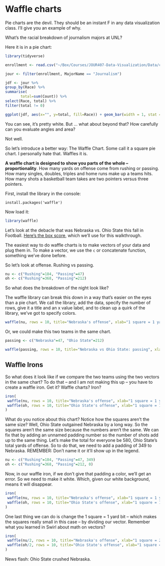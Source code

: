 # Waffle charts

Pie charts are the devil. They should be an instant F in any data visualization class. I'll give you an example of why.

What's the racial breakdown of journalism majors at UNL?

Here it is in a pie chart:

```r
library(tidyverse)

enrollment <- read.csv("~/Box/Courses/JOUR407-Data-Visualization/Data/collegeenrollment.csv")

jour <- filter(enrollment, MajorName == "Journalism")

jdf <- jour %>% 
group_by(Race) %>%
summarise(
       total=sum(Count)) %>%
select(Race, total) %>% 
filter(total != 0)

ggplot(jdf, aes(x="", y=total, fill=Race)) + geom_bar(width = 1, stat = "identity") + coord_polar("y", start=0)
```

You can see, it's pretty white. But ... what about beyond that? How carefully can you evaluate angles and area?

Not well.

So let's introduce a better way: The Waffle Chart. Some call it a square pie chart. I personally hate that. Waffles it is. 

**A waffle chart is designed to show you parts of the whole -- proportionality**. How many yards on offense come from rushing or passing. How many singles, doubles, triples and home runs make up a teams hits. How many shots a basketball team takes are two pointers versus three pointers. 

First, install the library in the console: 

`install.packages('waffle')`

Now load it: 

```r
library(waffle)
```

Let's look at the debacle that was Nebraska vs. Ohio State this fall in Football. [Here's the box score](https://www.espn.com/college-football/matchup?gameId=401112241), which we'll use for this walkthrough. 

The easiest way to do waffle charts is to make vectors of your data and plug them in. To make a vector, we use the `c` or concatenate function, something we've done before. 

So let's look at offense. Rushing vs passing. 

```r
nu <- c("Rushing"=184, "Passing"=47)
oh <- c("Rushing"=368, "Passing"=212)
```

So what does the breakdown of the night look like?

The waffle library can break this down in a way that's easier on the eyes than a pie chart. We call the library, add the data, specify the number of rows, give it a title and an x value label, and to clean up a quirk of the library, we've got to specify colors. 

```r
waffle(nu, rows = 10, title="Nebraska's offense", xlab="1 square = 1 yard", colors = c("black", "red"))
```

Or, we could make this two teams in the same chart.

```r
passing <- c("Nebraska"=47, "Ohio State"=212)
```

```r
waffle(passing, rows = 10, title="Nebraska vs Ohio State: passing", xlab="1 square = 1 yard", colors = c("red", "black"))
```

## Waffle Irons

So what does it look like if we compare the two teams using the two vectors in the same chart? To do that -- and I am not making this up -- you have to create a waffle iron. Get it? Waffle charts? Iron? 

```r
iron(
 waffle(nu, rows = 10, title="Nebraska's offense", xlab="1 square = 1 yard", colors = c("black", "red")),
 waffle(oh, rows = 10, title="Ohio State's offense", xlab="1 square = 1 yard", colors = c("black", "red"))
)
```

What do you notice about this chart? Notice how the squares aren't the same size? Well, Ohio State outgained Nebraska by a long way. So the squares aren't the same size because the numbers aren't the same. We can fix that by adding an unnamed padding number so the number of shots add up to the same thing. Let's make the total for everyone be 580, Ohio State's total yards of offense. So to do that, we need to add a padding of 349 to Nebraska. REMEMBER: Don't name it or it'll show up in the legend.

```r
nu <- c("Rushing"=184, "Passing"=47, 349)
oh <- c("Rushing"=368, "Passing"=212, 0)
```

Now, in our waffle iron, if we don't give that padding a color, we'll get an error. So we need to make it white. Which, given our white background, means it will disappear.

```r
iron(
 waffle(nu, rows = 10, title="Nebraska's offense", xlab="1 square = 1 yard", colors = c("black", "red", "white")),
 waffle(oh, rows = 10, title="Ohio State's offense", xlab="1 square = 1 yard", colors = c("black", "red", "white"))
)
```

One last thing we can do is change the 1 square = 1 yard bit -- which makes the squares really small in this case -- by dividing our vector. Remember what you learned in Swirl about math on vectors?

```r
iron(
 waffle(nu/2, rows = 10, title="Nebraska's offense", xlab="1 square = 2 yards", colors = c("black", "red", "white")),
 waffle(oh/2, rows = 10, title="Ohio State's offense", xlab="1 square = 2 yards", colors = c("black", "red", "white"))
)
```

News flash: Ohio State crushed Nebraska. 
